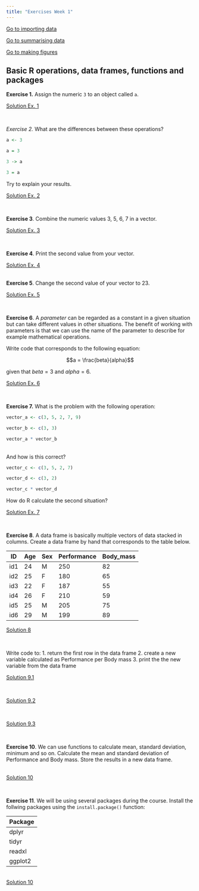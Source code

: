 ```yaml
---
title: "Exercises Week 1"
---
```


[Go to importing data](ex1_2_import.html)

[Go to summarising data](ex1_3_summarise.html)

[Go to making figures](ex1_4_figures.html)

## Basic R operations, data frames, functions and packages

  <script language="javascript"> 
    function toggle(num) {
      var ele = document.getElementById("toggleText" + num);
      var text = document.getElementById("displayText" + num);
      if(ele.style.display == "block") {
        ele.style.display = "none";
        text.innerHTML = "show";
      }
      else {
        ele.style.display = "block";
        text.innerHTML = "hide";
      }
   } 
  </script>

**Exercise 1.** Assign the numeric `3` to an object called `a`.

  <a id="displayText" href="javascript:toggle(1);">Solution Ex. 1</a>
  <div id="toggleText1" style="display: none">

```r
a <- 3
```

  </div>
  </br>  
  
*Exercise 2.* What are the differences between these operations? 

```r
a <- 3
```



```r
a = 3
```


```r
3 -> a
```


```r
3 = a
```

Try to explain your results.


  <a id="displayText" href="javascript:toggle(2);">Solution Ex. 2</a>
  <div id="toggleText2" style="display: none">
<br> 

Using the assign operator `<-` gives the direction of the assignment. This means that `a <- 3` is equivalent to `a = 3`. However the assign oerator `<-` can be reversed and thus gives the direction of assignment `->`. Using the equal sign as a assignment oeperator is restricted to one direction. 

  </div>
<br>  
  
  
 
**Exercise 3**. Combine the numeric values 3, 5, 6, 7 in a vector.
 
  <a id="displayText" href="javascript:toggle(3);">Solution Ex. 3</a>
  <div id="toggleText3" style="display: none">

```r

my_vector <- c(3, 5, 6, 7)

```

  </div>
 <br>
 
**Exercise 4**. Print the second value from your vector.
 
  <a id="displayText" href="javascript:toggle(4);">Solution Ex. 4</a>
  <div id="toggleText4" style="display: none">

```r

my_vector[2]

```

  </div>
 <br> 
**Exercise 5**. Change the second value of your vector to 23.
 
  <a id="displayText" href="javascript:toggle(5);">Solution Ex. 5</a>
  <div id="toggleText5" style="display: none">

```r

my_vector[2] <- 23

```

  </div>
<br>

**Exercise 6**. A *parameter* can be regarded as a constant in a given situation but can take different values in other situations. The benefit of working with parameters is that we can use the name of the parameter to describe for example mathematical operations. 

Write code that corresponds to the following equation:

$$a = \frac{beta}{alpha}$$

given that $beta = 3$ and $alpha = 6$.

 
  <a id="displayText" href="javascript:toggle(6);">Solution Ex. 6</a>
  <div id="toggleText6" style="display: none">

```r

beta <- 3
alpha <- 6

a <- beta/alpha

```

  </div>
<br>


**Exercise 7.** What is the problem with the following operation:

```r
vector_a <- c(3, 5, 2, 7, 9)

vector_b <- c(3, 3)

vector_a * vector_b
```

<br>
And how is this correct?

```r
vector_c <- c(3, 5, 2, 7)

vector_d <- c(3, 2)

vector_c * vector_d
```

How do R calculate the second situation?

  <a id="displayText" href="javascript:toggle(7);">Solution Ex. 7</a>
  <div id="toggleText7" style="display: none">

Read the warning meassage in from situation 1. What does that mean?

  <a id="displayText" href="javascript:toggle(8);">Solution 7a</a>
  <div id="toggleText8" style="display: none">
  
  Vector can only be multiplied if they have corresponding length or the longer object is a multiple of the shorter. In the second situation the shorter is a multiple of the longer object. The operations are $3*5,~ 2*5,~ 3*2,~ 2*7$.
  

  </div>
  </div>
<br>

**Exercise 8**. A data frame is basically multiple vectors of data stacked in columns. Create a data frame by hand that corresponds to the table below.

|ID   |Age  |Sex  |Performance |Body_mass|
|-----|-----|-----|------------|---------|
|id1  |24   |M    |250         |82       |
|id2  |25   |F    |180         |65       |
|id3  |22   |F    |187         |55       |
|id4  |26   |F    |210         |59       |
|id5  |25   |M    |205         |75       |
|id6  |29   |M    |199         |89       |


  <a id="displayText" href="javascript:toggle(9);">Solution 8</a>
  <div id="toggleText9" style="display: none">
  
  A data frame can be created using the `data.frame()`-function, name the columns in the data frame and enter values using the `c()` function.
  
  <a id="displayText" href="javascript:toggle(10);">Solution 8</a>
  <div id="toggleText10" style="display: none">
  
```r

my_df <- data.frame(ID = c("id1", "id2", "id3", "id4", "id5", "id6"), 
                    Age = c(24, 25, 22, 26, 25, 29), 
                    Sex = c("M", "F", "F", "F", "M", "M"),
                    Performance = c(250, 180, 187, 210, 205, 199), 
                    Body_mass = c(82, 65, 55, 59, 75, 89))


my_df

```



  </div>
  </div>

<br>

Write code to:
1. return the first row in the data frame
2. create a new variable calculated as Performance per Body mass
3. print the the new variable from the data frame

  <a id="displayText" href="javascript:toggle(11);">Solution 9.1</a>
  <div id="toggleText11" style="display: none">
  
```r

my_df[1, ] # read as [row, column]

```
  
  </div>
<br>
  
  <a id="displayText" href="javascript:toggle(12);">Solution 9.2</a>
  <div id="toggleText12" style="display: none">
  
```r

my_df$p_bm <- my_df$Performance / my_df$Body_mass

# An alternative is

my_df$p_bm <- my_df[,4] / my_df[,5]

```
  
  </div>
<br>
  
  <a id="displayText" href="javascript:toggle(13);">Solution 9.3</a>
  <div id="toggleText13" style="display: none">
  
```r

my_df$p_bm

```
  
  </div>
<br>


**Exercise 10**. We can use functions to calculate mean, standard deviation, minimum and so on. Calculate the mean and standard deviation of Performance and Body mass. Store the results in a new data frame.

<br>
  <a id="displayText" href="javascript:toggle(14);">Solution 10</a>
  <div id="toggleText14" style="display: none">
  
```r

data.frame(variable = c("Peromance", "Body_mass"), 
           m = c(mean(my_df$Performance), mean(my_df$Body_mass)), 
           s = c(sd(my_df$Performance), sd(my_df$Body_mass)))


```
  
</div>
<br>

**Exercise 11**. We will be using several packages during the course. Install the follwing packages using the `install.package()` function:

|Package     |
|------------|
|dplyr|
|tidyr|
|readxl|
|ggplot2|


<br>
  <a id="displayText" href="javascript:toggle(15);">Solution 10</a>
  <div id="toggleText15" style="display: none">

```r

install.packages(c("dplyr", "tidyr", "readxl", "ggplot2"))

```

  
</div>
<br>


  